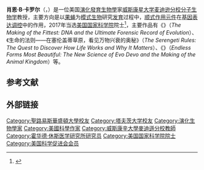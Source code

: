 {{About||物理学家|肖恩·M·卡罗尔}}
{{Infobox scientist
| name              = 肖恩·B·卡罗尔<br />Sean B. Carroll
| image             = Sean B Carroll.jpg
| image_size        = 300px
| alt               = Professor Sean B Carroll sitting at his desk, holding a book, with lots of post-it notes glued everywhere.
| caption           = 2008年的肖恩·B·卡罗尔
| birth_date        = {{birth date and age|1960|09|17}}
| birth_place       = {{USA}}[[俄亥俄州|俄亥俄州]][[托莱多_(俄亥俄州)|托莱多]]
| residence         = [[威斯康星州|威斯康星州]][[麦迪逊|麦迪逊]]和[[马里兰州|马里兰州]][[贝塞斯达_(马里兰州)|贝塞斯达]]
| citizenship       = {{USA}}
| nationality       = {{USA}}
| fields            = [[演化發育生物學|演化發育生物學]]、[[分子生物学|分子生物学]]、[[遗传学|遗传学]]
| workplaces        = [[威斯康星大学麦迪逊分校|威斯康星大学麦迪逊分校]]、[[科羅拉多大學波德分校|科羅拉多大學波德分校]]
| alma_mater        = [[圣路易斯华盛顿大学|圣路易斯华盛顿大学]]（B.S.）<br>[[塔夫茨大學|塔夫茨大學]]（Ph.D.）
| doctoral_advisor  = B. David Stollar
| academic_advisors = [[马修·P·斯科特|马修·P·斯科特]]
| awards            = [[Presidential_Young_Investigator_Award|Presidential Young Investigator Award]]<br>[[富兰克林研究所奖项|本杰明·富兰克林奖章]]<!--<br>Stephen Jay Gould Prize from the [[Society_for_the_Study_of_Evolution|Society for the Study of Evolution]]<br>Distinguished Service Award from the [[National_Association_of_Biology_Teachers|National Association of Biology Teachers]]<br>Shaw Scientist Award from the  Greater Milwaukee Foundation-->
| signature         = <!--(filename only)-->
| signature_alt     = 
| footnotes         = 
| spouse            = 
}}
'''肖恩·B·卡罗尔'''（{{lang-en|Sean B. Carroll}}，{{bd|1960年|9月17日|}}）是一位美国[[演化發育生物學|演化發育生物學]]家[[威斯康星大学麦迪逊分校|威斯康星大学麦迪逊分校]][[分子生物学|分子生物学]]教授，主要方向是以[[果蝇|果蝇]]为[[模式生物|模式生物]]研究[[发育生物学|发育]]过程中，[[顺式作用元件|顺式作用元件]]在[[基因表达调控|基因表达调控]]中的作用，2017年当选[[美国国家科学院|美国国家科学院]]院士<ref name="amphilsoc.org 2017">{{cite web | title=Newly Elected - April 2017 - American Philosophical Society | website=amphilsoc.org | date=2017-09-15 | url=https://www.amphilsoc.org/members/electedApril2017 | archive-url=https://web.archive.org/web/20170915195158/https://www.amphilsoc.org/members/electedApril2017 | archive-date=2017-09-15 | url-status=dead | access-date=2020-06-23}}</ref>，主要作品有《{{le|造就适者|The Making of the Fittest|造就适者——DNA和进化的有力证据}}》（''The Making of the Fittest: DNA and the Ultimate Forensic Record of Evolution''）、《生命的法则——在塞伦盖蒂草原，看见万物兴衰的奥秘》（''The Serengeti Rules: The Quest to Discover How Life Works and Why It Matters''）、《{{le|无尽之形最美|Endless Forms Most Beautiful (book)|无尽之形最美——动物建造和演化的奥秘}}》（''Endless Forms Most Beautiful: The New Science of Evo Devo and the Making of the Animal Kingdom''）等。

== 参考文献 ==
{{reflist}}

== 外部链接 ==

{{刘易斯·托马斯奖}}
{{Authority control}}
{{DEFAULTSORT:Carroll}}

[[Category:聖路易斯華盛頓大學校友|Category:聖路易斯華盛頓大學校友]]
[[Category:塔夫茨大学校友|Category:塔夫茨大学校友]]
[[Category:演化生物學家|Category:演化生物學家]]
[[Category:美國科學作家|Category:美國科學作家]]
[[Category:威斯康辛大學麥迪遜分校教師|Category:威斯康辛大學麥迪遜分校教師]]
[[Category:霍华德·休斯医学研究所研究员|Category:霍华德·休斯医学研究所研究员]]
[[Category:美国国家科学院院士|Category:美国国家科学院院士]]
[[Category:美国科学促进会会员|Category:美国科学促进会会员]]